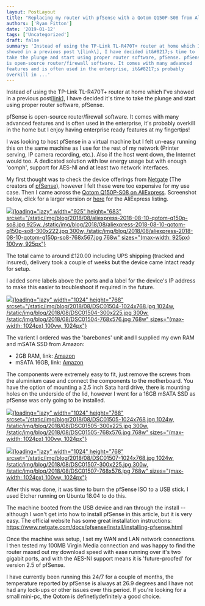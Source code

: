 ```yaml
---
layout: PostLayout
title: "Replacing my router with pfSense with a Qotom Q150P-S08 from AliExpress"
authors: ['Ryan Fitton']
date: '2019-01-12'
tags: ['Uncategorized']
draft: false
summary: 'Instead of using the TP-Link TL-R470T+ router at home which I&#8217;ve
showed in a previous post \[link\], I have decided it&#8217;s time to
take the plunge and start using proper router software, pfSense. pfSense
is open-source router/firewall software. It comes with many advanced
features and is often used in the enterprise, it&#8217;s probably
overkill in ...'
---
```


Instead of using the TP-Link TL-R470T+ router at home which I've showed
in a previous post[[link](https://ryanfitton.co.uk/blog/how-i-installed-cat6-ethernet-in-my-home/)\],
I have decided it's time to take the plunge and start using proper
router software, pfSense.

pfSense is open-source router/firewall software. It comes with many
advanced features and is often used in the enterprise, it's probably
overkill in the home but I enjoy having enterprise ready features at my
fingertips!

I was looking to host pfSense in a virtual machine but I felt un-easy
running this on the same machine as I use for the rest of my network
(Printer serving, IP camera recording, etc.). Also if the host went
down, the Internet would too. A dedicated solution with low energy usage
but with enough 'oomph', support for AES-NI and at least two network
interfaces.

My first thought was to check the device offerings from
[Netgate](https://www.netgate.com/) (The creators of
[pfSense](https://www.pfsense.org/)), however I felt these were too
expensive for my use case. Then I came across the [Qotom Q150P-S08 on
AliExpress](https://www.aliexpress.com/item/Qotom-Mini-PC-with-AES-NI-Quad-Core-Celeron-J3060-J3160-Processor-Fanless-Thin-Client-Little/32863982193.html).
Screenshot below, click for a larger version or
[here](https://www.aliexpress.com/item/Qotom-Mini-PC-with-AES-NI-Quad-Core-Celeron-J3060-J3160-Processor-Fanless-Thin-Client-Little/32863982193.html)
for the AliExpress listing.

[![](/static/img/blog/2018/08/aliexpress-2018-08-10-qotom-q150p-so8.jpg){loading="lazy"
width="925" height="683"
srcset="/static/img/blog/2018/08/aliexpress-2018-08-10-qotom-q150p-so8.jpg 925w, /static/img/blog/2018/08/aliexpress-2018-08-10-qotom-q150p-so8-300x222.jpg 300w, /static/img/blog/2018/08/aliexpress-2018-08-10-qotom-q150p-so8-768x567.jpg 768w"
sizes="(max-width: 925px) 100vw, 925px"}](/static/img/blog/2018/08/aliexpress-2018-08-10-qotom-q150p-so8.jpg)

The total came to around £120.00 including UPS shipping (tracked and
insured), delivery took a couple of weeks but the device came intact
ready for setup.

I added some labels above the ports and a label for the device's IP
address to make this easier to troubleshoot if required in the future.

[![](/static/img/blog/2018/08/DSC01504-1024x768.jpg){loading="lazy"
width="1024" height="768"
srcset="/static/img/blog/2018/08/DSC01504-1024x768.jpg 1024w, /static/img/blog/2018/08/DSC01504-300x225.jpg 300w, /static/img/blog/2018/08/DSC01504-768x576.jpg 768w"
sizes="(max-width: 1024px) 100vw, 1024px"}](/static/img/blog/2018/08/DSC01504.jpg)

The varient I ordered was the 'barebones' unit and I supplied my own RAM
and mSATA SSD from Amazon:

-   2GB RAM, link:
    [Amazon](https://www.amazon.co.uk/gp/product/B005LDLP8W/ref=as_li_tl?ie=UTF8&tag=ryanfittoncou-21&camp=1634&creative=6738&linkCode=as2&creativeASIN=B005LDLP8W&linkId=8cbd43a15dc94f657d9d13d000910acb)
-   mSATA 16GB, link:
    [Amazon](https://www.amazon.co.uk/gp/product/B01MR18KZC/ref=as_li_tl?ie=UTF8&tag=ryanfittoncou-21&camp=1634&creative=6738&linkCode=as2&creativeASIN=B01MR18KZC&linkId=99bd3bf4d03cc04a0c2d324a55932be9)

The components were extremely easy to fit, just remove the screws from
the aluminium case and connect the components to the motherboard. You
have the option of mounting a 2.5 inch Sata hard drive, there is
mounting holes on the underside of the lid, however I went for a 16GB
mSATA SSD as pfSense was only going to be installed.

[![](/static/img/blog/2018/08/DSC01505-1024x768.jpg){loading="lazy"
width="1024" height="768"
srcset="/static/img/blog/2018/08/DSC01505-1024x768.jpg 1024w, /static/img/blog/2018/08/DSC01505-300x225.jpg 300w, /static/img/blog/2018/08/DSC01505-768x576.jpg 768w"
sizes="(max-width: 1024px) 100vw, 1024px"}](/static/img/blog/2018/08/DSC01505.jpg)

[![](/static/img/blog/2018/08/DSC01507-1024x768.jpg){loading="lazy"
width="1024" height="768"
srcset="/static/img/blog/2018/08/DSC01507-1024x768.jpg 1024w, /static/img/blog/2018/08/DSC01507-300x225.jpg 300w, /static/img/blog/2018/08/DSC01507-768x576.jpg 768w"
sizes="(max-width: 1024px) 100vw, 1024px"}](/static/img/blog/2018/08/DSC01507.jpg)

After this was done, it was time to burn the pfSense ISO to a USB stick.
I used Etcher running on Ubuntu 18.04 to do this.

The machine booted from the USB device and ran through the install --
although I won't get into how to install pfSense in this article, but it
is very easy. The official website has some great installation
instructions:
<https://www.netgate.com/docs/pfsense/install/installing-pfsense.html>

Once the machine was setup, I set my WAN and LAN network connections. I
then tested my 100MB Virgin Media connection and was happy to find the
router maxed out my download speed with ease running over it's two
gigabit ports, and with the AES-NI support means it is 'future-proofed'
for version 2.5 of pfSense.

I have currently been running this 24/7 for a couple of months, the
temperature reported by pfSense is always at 26.9 degrees and I have not
had any lock-ups or other issues over this period. If you're looking for
a small mini-pc, the Qotom is definetlydefinitely a good choice.
